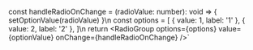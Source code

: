 

const handleRadioOnChange = (radioValue: number): void => {
  setOptionValue(radioValue)
}\n
const options = [
  {
    value: 1,
    label: '1'
  },
  {
    value: 2,
    label: '2'
  },
]\n
return <RadioGroup<number> options={options} value={optionValue} onChange={handleRadioOnChange} />`


<ComponentTopInfo componentName="RadioGroup" example={exampleString} codeString={RadioGroupString} />
